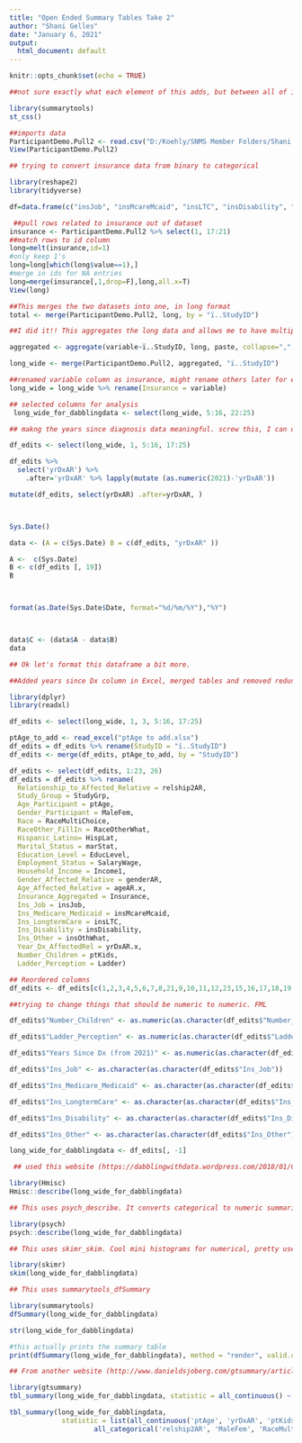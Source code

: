 ---
title: "Open Ended Summary Tables Take 2"
author: "Shani Gelles"
date: "January 6, 2021"
output:
  html_document: default
---

```{r setup, include=FALSE}
knitr::opts_chunk$set(echo = TRUE)
```

```{r, echo=FALSE, results="asis", out.width = '\\textwidth', message=FALSE, warning=FALSE}

##not sure exactly what each element of this adds, but between all of it it took the column stats/values and gave each number it's own row

library(summarytools)
st_css()

```


```{r, include=FALSE}
##imports data 
ParticipantDemo.Pull2 <- read.csv("D:/Koehly/SNMS Member Folders/Shani Gelles/Open Ended Summary/ParticipantDemo-Pull2.csv")
View(ParticipantDemo.Pull2)
```

```{r, include=FALSE}
## trying to convert insurance data from binary to categorical

library(reshape2)
library(tidyverse)

df=data.frame(c("insJob", "insMcareMcaid", "insLTC", "insDisability", "insOthWhat" ))
```

```{r, include=FALSE}
 ##pull rows related to insurance out of dataset
insurance <- ParticipantDemo.Pull2 %>% select(1, 17:21)
##match rows to id column 
long=melt(insurance,id=1)
#only keep 1's
long=long[which(long$value==1),]
#merge in ids for NA entries
long=merge(insurance[,1,drop=F],long,all.x=T)
View(long)
```

```{r, include=FALSE}
##This merges the two datasets into one, in long format
total <- merge(ParticipantDemo.Pull2, long, by = "ï..StudyID")

##I did it!! This aggregates the long data and allows me to have multiple types of insurance in the insurance (variable) column. Then it merges the long and wide data into wide format with the newly created column. (https://stackoverflow.com/questions/13795421/multiple-values-in-one-cell-using-r)

aggregated <- aggregate(variable~ï..StudyID, long, paste, collapse=",", na.action=na.pass)

long_wide <- merge(ParticipantDemo.Pull2, aggregated, "ï..StudyID")

##renamed variable column as insurance, might rename others later for ease in understanding
long_wide = long_wide %>% rename(Insurance = variable)

## selected columns for analysis
 long_wide_for_dabblingdata <- select(long_wide, 5:16, 22:25)
```

```{r, eval=FALSE, include=FALSE}
## makng the years since diagnosis data meaningful. screw this, I can do it in 30 seconds in excel

df_edits <- select(long_wide, 1, 5:16, 17:25)

df_edits %>% 
  select('yrDxAR') %>%
    .after='yrDxAR' %>% lapply(mutate (as.numeric(2021)-'yrDxAR'))

mutate(df_edits, select(yrDxAR) .after=yrDxAR, )



Sys.Date()

data <- (A = c(Sys.Date) B = c(df_edits, "yrDxAR" ))

A <-  c(Sys.Date)
B <- c(df_edits [, 19])
B



format(as.Date(Sys.Date$Date, format="%d/%m/%Y"),"%Y")



data$C <- (data$A - data$B)
data

```


```{r, include-FALSE, echo=FALSE, message=FALSE, warning=FALSE}
## Ok let's format this dataframe a bit more. 

##Added years since Dx column in Excel, merged tables and removed redundant columns. Renamed columns to have more clear titles. 

library(dplyr)
library(readxl)

df_edits <- select(long_wide, 1, 3, 5:16, 17:25)

ptAge_to_add <- read_excel("ptAge to add.xlsx")
df_edits = df_edits %>% rename(StudyID = "ï..StudyID")
df_edits <- merge(df_edits, ptAge_to_add, by = "StudyID")

df_edits <- select(df_edits, 1:23, 26)
df_edits = df_edits %>% rename(
  Relationship_to_Affected_Relative = relship2AR,
  Study_Group = StudyGrp,
  Age_Participant = ptAge,
  Gender_Participant = MaleFem,
  Race = RaceMultiChoice,
  RaceOther_FillIn = RaceOtherWhat,
  Hispanic_Latino= HispLat,
  Marital_Status = marStat,
  Education_Level = EducLevel,
  Employment_Status = SalaryWage,
  Household_Income = Income1,
  Gender_Affected_Relative = genderAR,
  Age_Affected_Relative = ageAR.x,
  Insurance_Aggregated = Insurance,
  Ins_Job = insJob,
  Ins_Medicare_Medicaid = insMcareMcaid,
  Ins_LongtermCare = insLTC,
  Ins_Disability = insDisability,
  Ins_Other = insOthWhat,
  Year_Dx_AffectedRel = yrDxAR.x,
  Number_Children = ptKids,
  Ladder_Perception = Ladder)

## Reordered columns 
df_edits <- df_edits[c(1,2,3,4,5,6,7,8,21,9,10,11,12,23,15,16,17,18,19,22,13,14,20,24)]

##trying to change things that should be numeric to numeric. FML

df_edits$"Number_Children" <- as.numeric(as.character(df_edits$"Number_Children"))

df_edits$"Ladder_Perception" <- as.numeric(as.character(df_edits$"Ladder_Perception"))

df_edits$"Years Since Dx (from 2021)" <- as.numeric(as.character(df_edits$"Years Since Dx (from 2021)"))

df_edits$"Ins_Job" <- as.character(as.character(df_edits$"Ins_Job"))

df_edits$"Ins_Medicare_Medicaid" <- as.character(as.character(df_edits$"Ins_Medicare_Medicaid"))

df_edits$"Ins_LongtermCare" <- as.character(as.character(df_edits$"Ins_LongtermCare"))

df_edits$"Ins_Disability" <- as.character(as.character(df_edits$"Ins_Disability"))

df_edits$"Ins_Other" <- as.character(as.character(df_edits$"Ins_Other"))

long_wide_for_dabblingdata <- df_edits[, -1]
```


```{r, eval=FALSE, include=FALSE}
 ## used this website (https://dabblingwithdata.wordpress.com/2018/01/02/my-favourite-r-package-for-summarising-data/) to find ways to summarize data. This is using Hmisc_describe. I need to look at the output and likely make some adjustments and learn about some of the descriptors. 

library(Hmisc)
Hmisc::describe(long_wide_for_dabblingdata)
```

```{r, eval=FALSE, include=FALSE}
## This uses psych_describe. It converts categorical to numeric summaries and stars them. I will use formattable package to reformat this

library(psych)
psych::describe(long_wide_for_dabblingdata)

```

```{r, eval=FALSE, include=FALSE}
## This uses skimr_skim. Cool mini histograms for numerical, pretty useless for categorical.

library(skimr)
skim(long_wide_for_dabblingdata)


```


```{r, include=FALSE, message=FALSE, warning=FALSE}
## This uses summarytools_dfSummary

library(summarytools)
dfSummary(long_wide_for_dabblingdata)

str(long_wide_for_dabblingdata)


```

```{r, echo=FALSE}
#this actually prints the summary table
print(dfSummary(long_wide_for_dabblingdata), method = "render", valid.col = FALSE, max.distinct.values=10)
```

```{r, include=FALSE, echo=FALSE, eval=FALSE}
## From another website (http://www.danieldsjoberg.com/gtsummary/articles/tbl_summary.html)

library(gtsummary)
tbl_summary(long_wide_for_dabblingdata, statistic = all_continuous() ~ "{mean} ({sd})")

tbl_summary(long_wide_for_dabblingdata, 
             statistic = list(all_continuous('ptAge', 'yrDxAR', 'ptKids', 'Ladder') ~ "{mean} ({sd})",
                     all_categorical('relship2AR', 'MaleFem', 'RaceMultiChoice', 'RaceOtherWhat', 'HispLat','marStat', 'EducLevel', 'SalaryWage', 'Income1', 'genderAR', 'ageAR', 'Insurance') ~ "{n} / {N} ({p}%)"))

```


